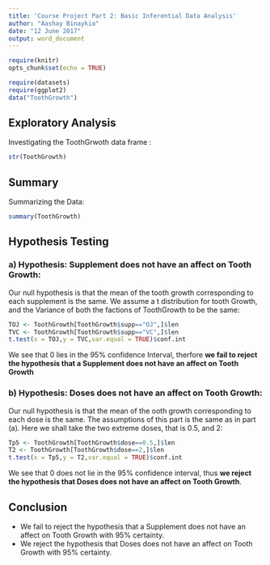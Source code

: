 ---
title: 'Course Project Part 2: Basic Inferential Data Analysis'
author: "Aashay Binaykia"
date: "12 June 2017"
output: word_document
---

```{r setup, include=FALSE}
require(knitr)
opts_chunk$set(echo = TRUE)
```
  
```{r}
require(datasets)
require(ggplot2)
data("ToothGrowth")
```

## Exploratory Analysis
Investigating the ToothGrwoth data frame :
```{r}
str(ToothGrowth)
```
  

## Summary
Summarizing the Data:
```{r}
summary(ToothGrowth)
```
  
## Hypothesis Testing 
  
### a) Hypothesis: Supplement does not have an affect on Tooth Growth:
Our null hypothesis is that the mean of the tooth growth corresponding to each supplement is the same. We assume a t distribution for tooth Growth, and the Variance of both the factions of ToothGrowth to be the same:
```{r}
TOJ <- ToothGrowth[ToothGrowth$supp=="OJ",]$len
TVC <- ToothGrowth[ToothGrowth$supp=="VC",]$len
t.test(x = TOJ,y = TVC,var.equal = TRUE)$conf.int
```
  
We see that 0 lies in the 95% confidence Interval, therfore **we fail to reject the hypothesis that a Supplement does not have an affect on Tooth Growth**

### b) Hypothesis: Doses does not have an affect on Tooth Growth:
Our null hypothesis is that the mean of the ooth growth corresponding to each dose is the same. The assumptions of this part is the same as in part (a). Here we shall take the two extreme doses, that is 0.5, and 2:
```{r}
Tp5 <- ToothGrowth[ToothGrowth$dose==0.5,]$len
T2 <- ToothGrowth[ToothGrowth$dose==2,]$len
t.test(x = Tp5,y = T2,var.equal = TRUE)$conf.int
```
  
We see that 0 does not lie in the 95% confidence interval, thus **we reject the hypothesis that Doses does not have an affect on Tooth Growth**. 
  
  
## Conclusion 
  
  * We fail to reject the hypothesis that a Supplement does not have an affect on Tooth Growth with 95% certainty.
  * We reject the hypothesis that Doses does not have an affect on Tooth Growth with 95% certainty.